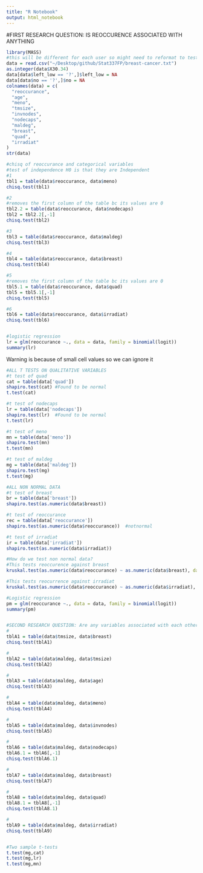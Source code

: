 ```yaml
---
title: "R Notebook"
output: html_notebook
---
```


#FIRST RESEARCH QUESTION: IS REOCCURENCE ASSOCIATED WITH ANYTHING

```r
library(MASS)
#this will be different for each user so might need to reformat to test/run
data = read.csv("~/Desktop/github/Stat337FP/breast-cancer.txt")
as.integer(data$X30.34)
data[data$left_low == '?',]$left_low = NA
data[data$no == '?',]$no = NA
colnames(data) = c(
  "reoccurance",
  "age",
  "meno",
  "tmsize",
  "invnodes",
  "nodecaps",
  "maldeg",
  "breast",
  "quad",
  "irradiat"
)
str(data)
```

```r
#chisq of reoccurance and categorical variables 
#test of independence H0 is that they are Independent
#1
tbl1 = table(data$reoccurance, data$meno)
chisq.test(tbl1) 

#2
#removes the first column of the table bc its values are 0
tbl2.2 = table(data$reoccurance, data$nodecaps)
tbl2 = tbl2.2[,-1]
chisq.test(tbl2)

#3
tbl3 = table(data$reoccurance, data$maldeg)
chisq.test(tbl3)

#4
tbl4 = table(data$reoccurance, data$breast)
chisq.test(tbl4)

#5
#removes the first column of the table bc its values are 0
tbl5.1 = table(data$reoccurance, data$quad)
tbl5 = tbl5.1[,-1]
chisq.test(tbl5)

#6
tbl6 = table(data$reoccurance, data$irradiat)
chisq.test(tbl6)


#logistic regression
lr = glm(reoccurance ~., data = data, family = binomial(logit))
summary(lr)
```
Warning is because of small cell values so we can ignore it

```r
#ALL T TESTS ON QUALITATIVE VARIABLES
#t test of quad
cat = table(data['quad'])
shapiro.test(cat) #Found to be normal
t.test(cat)

#t test of nodecaps
lr = table(data['nodecaps'])
shapiro.test(lr)  #Found to be normal
t.test(lr)

#t test of meno
mn = table(data['meno'])
shapiro.test(mn)
t.test(mn)

#t test of maldeg
mg = table(data['maldeg'])
shapiro.test(mg)
t.test(mg)

#ALL NON NORMAL DATA
#t test of breast
br = table(data['breast'])
shapiro.test(as.numeric(data$breast))

#t test of reoccurance
rec = table(data['reoccurance'])
shapiro.test(as.numeric(data$reoccurance))  #notnormal

#t test of irradiat
ir = table(data['irradiat'])
shapiro.test(as.numeric(data$irradiat))

#How do we test non normal data?
#This tests reoccurence against breast
kruskal.test(as.numeric(data$reoccurance) ~ as.numeric(data$breast), data=data)

#This tests reocurrence against irradiat
kruskal.test(as.numeric(data$reoccurance) ~ as.numeric(data$irradiat), data=data)

#Logistic regression
pm = glm(reoccurance ~., data = data, family = binomial(logit))
summary(pm)


#SECOND RESEARCH QUESTION: Are any variables associated with each other? Esp degree of malignancy
#
tblA1 = table(data$tmsize, data$breast)
chisq.test(tblA1)

#
tblA2 = table(data$maldeg, data$tmsize)
chisq.test(tblA2)

#
tblA3 = table(data$maldeg, data$age)
chisq.test(tblA3)

#
tblA4 = table(data$maldeg, data$meno)
chisq.test(tblA4)

#
tblA5 = table(data$maldeg, data$invnodes)
chisq.test(tblA5)

#
tblA6 = table(data$maldeg, data$nodecaps)
tblA6.1 = tblA6[,-1] 
chisq.test(tblA6.1)

#
tblA7 = table(data$maldeg, data$breast)
chisq.test(tblA7)

#
tblA8 = table(data$maldeg, data$quad)
tblA8.1 = tblA8[,-1] 
chisq.test(tblA8.1)

#
tblA9 = table(data$maldeg, data$irradiat)
chisq.test(tblA9)


#Two sample t-tests
t.test(mg,cat)
t.test(mg,lr)
t.test(mg,mn)
```





